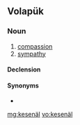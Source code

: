 ==Volapük==

===Noun===
{{vo-noun}}

# [[compassion]]
# [[sympathy]]

====Declension====
{{vo-decl-noun}}

====Synonyms====
* {{l|vo|baisenäl}}

[[mg:kesenäl]]
[[vo:kesenäl]]